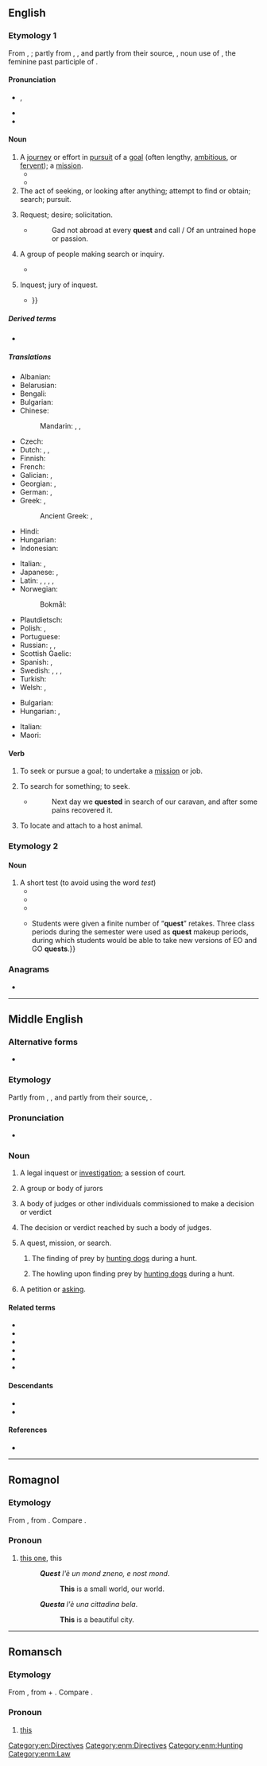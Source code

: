 {{also|Quest|QUEST|quest'}}
==English==
{{wikipedia}}

===Etymology 1===
From {{inh|en|enm|quest}}, {{m|enm|queste}}; partly from {{der|en|xno|queste}}, {{der|en|fro|queste||acquisition, search, hunt}}, and partly from their source, {{der|en|la|quaesta||tribute, tax, inquiry, search}}, noun use of {{m|la|quaesita}}, the feminine past participle of {{m|la|quaerere||to ask, seek}}.

====Pronunciation====
* {{IPA|en|/kwɛst/}}, {{enPR|kwĕst}}
* {{audio|en|en-us-quest.ogg|Audio (US)}}
* {{rhymes|en|ɛst|s=1}}

====Noun====
{{en-noun}}

# A [[journey]] or effort in [[pursuit]] of a [[goal]] (often lengthy, [[ambitious]], or [[fervent]]); a [[mission]].
#* {{RQ:Shakespeare King Lear|I|i|passage=Cease your '''quest''' of love.}}
#* {{quote-journal|en|date=2013-01|author=Katie L. Burke| title=Ecological Dependency| volume=101| issue=1| page=64| magazine={{w|American Scientist}}| url= http://www.americanscientist.org/bookshelf/pub/ecological-dependency| passage=In his first book since the 2008 essay collection ''Natural Acts: A Sidelong View of Science and Nature'', David Quammen looks at the natural world from yet another angle: the search for the next human pandemic, what epidemiologists call “the next big one.” His '''quest''' leads him around the world to study a variety of suspect zoonoses—animal-hosted pathogens that infect humans.}}
# The act of seeking, or looking after anything; attempt to find or obtain; search; pursuit.
#: {{ux|en|to rove in '''quest''' of game, of a lost child, of property, etc.}}
# {{lb|en|obsolete}} Request; desire; solicitation.
#* {{RQ:Herbert Temple}}
#*: Gad not abroad at every '''quest''' and call / Of an untrained hope or passion.
# {{lb|en|obsolete}} A group of people making search or inquiry.
#* {{RQ:Shakespeare Othello|I|ii|passage=The senate hath sent about three several '''quests''' to search you out.}}
# {{lb|en|obsolete}} Inquest; jury of inquest.
#* {{RQ:Shakespeare Sonnets|46|text=To 'cide this title is impanneled <br> A '''quest''' of thoughts, all tenants to the heart, <br> And by their verdict is determined <br> The clear eye's moiety and the dear heart's part {{...}}}}

=====Derived terms=====
* {{l|en|sidequest}}

=====Translations=====
{{trans-top|journey or effort in pursuit of a goal}}
* Albanian: {{t+|sq|kërkim}}
* Belarusian: {{t|be|пошук|sc=Cyrl}}
* Bengali: {{t|bn|তলাশ|tr=tôlaś}}
* Bulgarian: {{t+|bg|дирене|n}}
* Chinese:
*: Mandarin: {{t+|cmn|探索|tr=tànsuǒ|sc=Hani}}, {{t+|cmn|尋求|sc=Hani}}, {{t+|cmn|寻求|tr=xúnqiú|sc=Hani}}
* Czech: {{t+|cs|výprava|f}}
* Dutch: {{t+|nl|queeste|f}} {{qualifier|dated}}, {{t+|nl|zoektocht|m}}, {{t|nl|streeftocht|m}}
* Finnish: {{t+|fi|etsintä}}
* French: {{t+|fr|quête|f}}
* Galician: {{t|gl|busca|f}}, {{t+|gl|procura|f}}
* Georgian: {{t+|ka|ძებნა}}, {{t|ka|კვესტი}}
* German: {{t+|de|Suche|f}}, {{t|de|Queste|f}}
* Greek: {{t+|el|αναζήτηση|f}}, {{t+|el|έρανος|m}}
*: Ancient Greek: {{t|grc|ἀναζήτησις |f}}, {{t|grc|ἔρανος|m}}
* Hindi: {{t|hi|फ़िराक़}}
* Hungarian: {{t+|hu|küldetés}}
* Indonesian: {{t+|id|pencarian}}
{{trans-mid}}
* Italian: {{t+|it|missione|f}}, {{t+|it|impresa|f}}
* Japanese: {{t+|ja|探索|tr=たんさく, tansaku|sc=Jpan}}, {{t+|ja|探求|tr=たんきゅう, tankyū|sc=Jpan}}
* Latin: {{t|la|indagatio|f}}, {{t|la|investigatio|f}}, {{t|la|inquisitio|f}}, {{t|la|scrutatio|f}}, {{t|la|scrutatio|f}}
* Norwegian:
*: Bokmål: {{t|nb|søken}}
* Plautdietsch: {{t|pdt|Jeforsch|m}}
* Polish: {{t+|pl|poszukiwanie|n}}, {{t+|pl|poszukiwania|p}}
* Portuguese: {{t+|pt|busca|f}}
* Russian: {{t+|ru|по́иск|m}}, {{t+|ru|поиск|alt=по́иски|m-p}}, {{t+|ru|квест|m}}
* Scottish Gaelic: {{t|gd|sireadh|m}}
* Spanish: {{t+|es|búsqueda|f}}, {{t+|es|esfuerzo|f}}
* Swedish: {{t+|sv|resa|c}}, {{t+|sv|uppdrag|n}}, {{t+|sv|mål|n}}, {{t+|sv|strävan|c}}
* Turkish: {{t+|tr|arama}}
* Welsh: {{t|cy|cwest|m}}, {{t|cy|cwestau|m-p}}
{{trans-bottom}}

{{trans-top|search}}
* Bulgarian: {{t+|bg|търсене|n}}
* Hungarian: {{t+|hu|keresés}}, {{t+|hu|kutatás}}
{{trans-mid}}
* Italian: {{t+|it|ricerca|f}}
* Maori: {{t|mi|kimihanga}}
{{trans-bottom}}

====Verb====
{{en-verb}}

# {{lb|en|intransitive}} To seek or pursue a goal; to undertake a [[mission]] or job.
# {{lb|en|transitive}} To search for something; to seek.
#* {{RQ:Herbert Persia}}
#*: Next day we '''quested''' in search of our caravan, and after some pains recovered it.
# {{lb|en|entomology|of a tick}} To locate and attach to a host animal.

===Etymology 2===
{{rfv|en}}
{{blend|en|quiz|test}}

====Noun====
{{en-noun}}

# A short test (to avoid using the word ''test'')
#* {{quote-newsgroup|en|url=https://groups.google.com/g/alt.music.ash/c/6xo-c7mqV_4/m/MaRqY1HSz_kJ|title=3rd per|group=alt.music.ash|author=bill kao|date=20 Mar 1998|passage=I had a calculus '''quest''' (not a quiz or a test, but somewhere in between...) it was on limits, and l'hopital's rule...}}
#* {{quote-newsgroup|en|url=https://groups.google.com/g/alt.coffee.clutch/c/SFzzEhwOO5E/m/WKqGTluKRd0J|title=Weekly Diary Third Semester #4|group=alt.coffee.clutch|author=Kathy|date=24 Sept 2004|passage=However took a '''quest''', quiz/test combination that this math progrm{{SIC}} uses, and got ten out of ten on it!}}
#* {{quote-journal|en|url=https://www.tandfonline.com/doi/full/10.1080/87567555.2015.1028019|title=Learning Through Questing, Not Testing|journal={{w|College Teaching}}|author=Kathleen Gibson-Dee|publisher={{w|Taylor & Francis}}|issn=8756-7555|year=2015|volume=63|issue=3|page=133|passage='''Quests''', bigger than quizzes and smaller than tests, consist of around 10 questions worth 2 points each, designed to take about 30–40 minutes.}}
#* {{quote-journal|en|url=https://pubs.acs.org/doi/abs/10.1021/acs.jchemed.6b01000|title=ConfChem conference on select 2016 BCCE presentations|journal={{w|Journal of Chemical Education}}|author=Joshua Ring|publisher={{w|ACS Publications}}|issn=0021-9584|year=2017|volume=94|issue=12|pages=2005–2006|passage=Most outcomes were assessed with 10 min, single-page, five-question quizzes/tests (“'''quests'''”) given at the beginning of class, followed immediately with a brief discussion of the correct answers; mastery could be demonstrated by the student with four of five complete, correct answers (with no partial credit). {{...}} Students were given a finite number of “'''quest'''” retakes. Three class periods during the semester were used as '''quest''' makeup periods, during which students would be able to take new versions of EO and GO '''quests'''.}}

===Anagrams===
* {{anagrams|en|a=eqstu|usteq}}

[[Category:en:Directives]]
{{C|en|Plot devices}}
----

==Middle English==

===Alternative forms===
* {{alter|enm|queste|qwest|qwhest}}

===Etymology===
Partly from {{bor|enm|xno|queste}}, {{bor|enm|fro|queste}}, and partly from their source, {{bor|enm|la|quaesta}}.

===Pronunciation===
* {{IPA|enm|/ˈkwɛst(ə)/}}

===Noun===
{{enm-noun|pl=questes}}

# {{lb|enm|Late ME}} A legal inquest or [[investigation]]; a session of court.
# {{lb|enm|Late ME}} A group or body of jurors
# {{lb|enm|rare}} A body of judges or other individuals commissioned to make a decision or verdict
# {{lb|enm|rare}} The decision or verdict reached by such a body of judges.
# {{lb|enm|rare}} A quest, mission, or search.
## {{lb|enm|rare}} The finding of prey by [[hunting dogs]] during a hunt.
## {{lb|enm|rare|Late ME}} The howling upon finding prey by [[hunting dogs]] during a hunt.
# {{lb|enm|rare|Late ME}} A petition or [[asking]].

====Related terms====
* {{l|enm|conquest}}
* {{l|enm|enquest}}
* {{l|enm|questen}}
* {{l|enm|questioun}}
* {{l|enm|questor}}
* {{l|enm|request}}

====Descendants====
* {{desc|en|quest}}
* {{desc|sco|quest}}

====References====
* {{R:MED Online|entry=quest(e |pos=n |id=MED30797 |accessdate=2018-06-2}}

[[Category:enm:Directives]]
[[Category:enm:Hunting]]
[[Category:enm:Law]]

----

==Romagnol==

===Etymology===
From {{inh|rgn|VL.||*eccu istu}}, from {{inh|rgn|la|eccum}} {{m|la|istum}}. Compare {{cog|it|questo}}.

===Pronoun===
{{head|rgn|pronoun|feminine singular|questa}}

# [[this one]], this
#: '''''Quest''' l'è un mond zneno, e nost mond''.
#:: '''This''' is a small world, our world.
#: '''''Questa''' l'è una cittadina bela''.
#:: '''This''' is a beautiful city.

----

==Romansch==

===Etymology===
From {{inh|rm|VL.|*eccum iste}}, from {{inh|rm|la|eccum}} + {{m|la|iste}}. Compare {{cog|it|questo}}.

===Pronoun===
{{head|rm|pronouns}}

# [[this]]